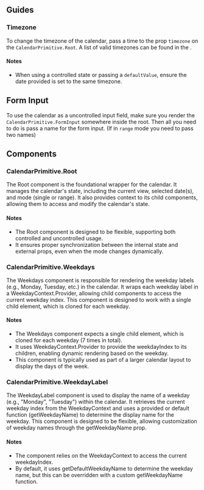 

## Guides

### Timezone
To change the timezone of the calendar, pass a time to the prop `timezone` on the `CalendarPrimitive.Root`.
A list of valid timezones can be found in the <ExternalLink href="https://www.iana.org/time-zones" text="IANA Database" />.

#### Notes
- When using a controlled state or passing a `defaultValue`, ensure the date provided is set to the same timezone.
<CodeBlock client:load code={codeExamples.timezone} />

## Form Input
To use the calendar as a uncontrolled input field, make sure you render the `CalendarPrimitive.FormInput` somewhere inside the root.
Then all you need to do is pass a name for the form input. (If in `range` mode you need to pass two names)
<CodeBlock client:load code={codeExamples.formInput} />

## Components

### CalendarPrimitive.Root
The Root component is the foundational wrapper for the calendar. It manages the calendar's state,
including the current view, selected date(s), and mode (single or range). It also provides context
to its child components, allowing them to access and modify the calendar's state.

#### Notes
- The Root component is designed to be flexible, supporting both controlled and uncontrolled usage.
- It ensures proper synchronization between the internal state and external props, even when the mode changes dynamically.

<Separator className="my-8" />

### CalendarPrimitive.Weekdays
The Weekdays component is responsible for rendering the weekday labels (e.g., Monday, Tuesday, etc.) in
the calendar. It wraps each weekday label in a WeekdayContext.Provider, allowing child components to
access the current weekday index. This component is designed to work with a single child element, which is
cloned for each weekday.
#### Notes
- The Weekdays component expects a single child element, which is cloned for each weekday (7 times in total).
- It uses WeekdayContext.Provider to provide the weekdayIndex to its children, enabling dynamic rendering based on the weekday.
- This component is typically used as part of a larger calendar layout to display the days of the week.

<Separator className="my-8" />

### CalendarPrimitive.WeekdayLabel
The WeekdayLabel component is used to display the name of a weekday (e.g., "Monday", "Tuesday")
within the calendar. It retrieves the current weekday index from the WeekdayContext and
uses a provided or default function (getWeekdayName) to determine the display name for
the weekday. This component is designed to be flexible, allowing customization of weekday
names through the getWeekdayName prop.

#### Notes
- The component relies on the WeekdayContext to access the current weekdayIndex.
- By default, it uses getDefaultWeekdayName to determine the weekday name, but this can be overridden with a custom getWeekdayName function.
